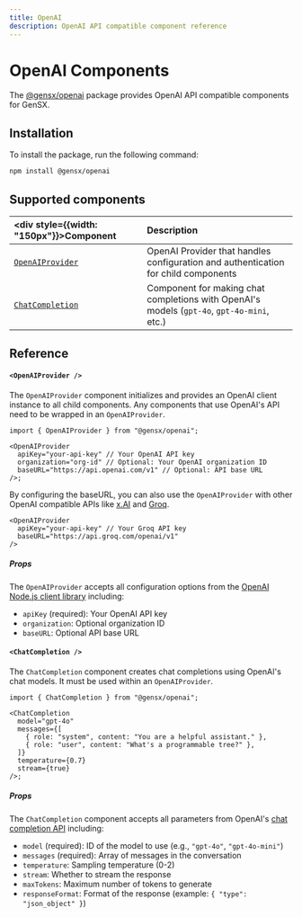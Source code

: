 ```yaml
---
title: OpenAI
description: OpenAI API compatible component reference
---
```


# OpenAI Components

The [@gensx/openai](https://www.npmjs.com/package/@gensx/openai) package provides OpenAI API compatible components for GenSX.

## Installation

To install the package, run the following command:

```bash
npm install @gensx/openai
```

## Supported components

| <div style={{width: "150px"}}>Component</div> | Description                                                                                |
| :-------------------------------------------- | :----------------------------------------------------------------------------------------- |
| [`OpenAIProvider`](#openai-provider)          | OpenAI Provider that handles configuration and authentication for child components         |
| [`ChatCompletion`](#chat-completion)          | Component for making chat completions with OpenAI's models (`gpt-4o`, `gpt-4o-mini`, etc.) |

## Reference

#### `<OpenAIProvider />`

The `OpenAIProvider` component initializes and provides an OpenAI client instance to all child components. Any components that use OpenAI's API need to be wrapped in an `OpenAIProvider`.

```tsx
import { OpenAIProvider } from "@gensx/openai";

<OpenAIProvider
  apiKey="your-api-key" // Your OpenAI API key
  organization="org-id" // Optional: Your OpenAI organization ID
  baseURL="https://api.openai.com/v1" // Optional: API base URL
/>;
```

By configuring the baseURL, you can also use the `OpenAIProvider` with other OpenAI compatible APIs like [x.AI](https://docs.x.ai/docs/overview#featured-models) and [Groq](https://console.groq.com/docs/openai).

```tsx
<OpenAIProvider
  apiKey="your-api-key" // Your Groq API key
  baseURL="https://api.groq.com/openai/v1"
/>
```

##### Props

The `OpenAIProvider` accepts all configuration options from the [OpenAI Node.js client library](https://github.com/openai/openai-node) including:

- `apiKey` (required): Your OpenAI API key
- `organization`: Optional organization ID
- `baseURL`: Optional API base URL

#### `<ChatCompletion />`

The `ChatCompletion` component creates chat completions using OpenAI's chat models. It must be used within an `OpenAIProvider`.

```tsx
import { ChatCompletion } from "@gensx/openai";

<ChatCompletion
  model="gpt-4o"
  messages={[
    { role: "system", content: "You are a helpful assistant." },
    { role: "user", content: "What's a programmable tree?" },
  ]}
  temperature={0.7}
  stream={true}
/>;
```

##### Props

The `ChatCompletion` component accepts all parameters from OpenAI's [chat completion API](https://platform.openai.com/docs/api-reference/chat/create) including:

- `model` (required): ID of the model to use (e.g., `"gpt-4o"`, `"gpt-4o-mini"`)
- `messages` (required): Array of messages in the conversation
- `temperature`: Sampling temperature (0-2)
- `stream`: Whether to stream the response
- `maxTokens`: Maximum number of tokens to generate
- `responseFormat`: Format of the response (example: `{ "type": "json_object" }`)
